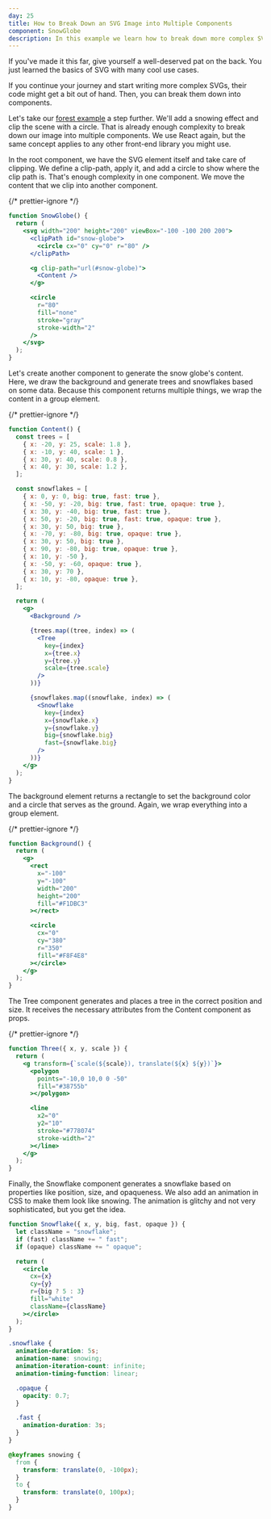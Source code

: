 ```yaml
---
day: 25
title: How to Break Down an SVG Image into Multiple Components
component: SnowGlobe
description: In this example we learn how to break down more complex SVG images into multiple components.
---
```



If you've made it this far, give yourself a well-deserved pat on the back. You just learned the basics of SVG with many cool use cases.

If you continue your journey and start writing more complex SVGs, their code might get a bit out of hand. Then, you can break them down into components.

Let's take our [forest example](/svg/forest) a step further. We'll add a snowing effect and clip the scene with a circle. That is already enough complexity to break down our image into multiple components. We use React again, but the same concept applies to any other front-end library you might use.

In the root component, we have the SVG element itself and take care of clipping. We define a clip-path, apply it, and add a circle to show where the clip path is. That's enough complexity in one component. We move the content that we clip into another component.

<Final>

{/* prettier-ignore */}
```jsx
function SnowGlobe() {
  return (
    <svg width="200" height="200" viewBox="-100 -100 200 200">
      <clipPath id="snow-globe">
        <circle cx="0" cy="0" r="80" />
      </clipPath>

      <g clip-path="url(#snow-globe)">
        <Content />
      </g>

      <circle
        r="80"
        fill="none"
        stroke="gray"
        stroke-width="2"
      />
    </svg>
  );
}
```

Let's create another component to generate the snow globe's content. Here, we draw the background and generate trees and snowflakes based on some data. Because this component returns multiple things, we wrap the content in a group element.

{/* prettier-ignore */}
```jsx
function Content() {
  const trees = [
    { x: -20, y: 25, scale: 1.8 },
    { x: -10, y: 40, scale: 1 },
    { x: 30, y: 40, scale: 0.8 },
    { x: 40, y: 30, scale: 1.2 },
  ];

  const snowflakes = [
    { x: 0, y: 0, big: true, fast: true },
    { x: -50, y: -20, big: true, fast: true, opaque: true },
    { x: 30, y: -40, big: true, fast: true },
    { x: 50, y: -20, big: true, fast: true, opaque: true },
    { x: 30, y: 50, big: true },
    { x: -70, y: -80, big: true, opaque: true },
    { x: 30, y: 50, big: true },
    { x: 90, y: -80, big: true, opaque: true },
    { x: 10, y: -50 },
    { x: -50, y: -60, opaque: true },
    { x: 30, y: 70 },
    { x: 10, y: -80, opaque: true },
  ];

  return (
    <g>
      <Background />

      {trees.map((tree, index) => (
        <Tree
          key={index}
          x={tree.x}
          y={tree.y}
          scale={tree.scale}
        />
      ))}

      {snowflakes.map((snowflake, index) => (
        <Snowflake
          key={index}
          x={snowflake.x}
          y={snowflake.y}
          big={snowflake.big}
          fast={snowflake.big}
        />
      ))}
    </g>
  );
}
```

The background element returns a rectangle to set the background color and a circle that serves as the ground. Again, we wrap everything into a group element.

{/* prettier-ignore */}
```jsx
function Background() {
  return (
    <g>
      <rect
        x="-100"
        y="-100"
        width="200"
        height="200"
        fill="#F1DBC3"
      ></rect>

      <circle
        cx="0"
        cy="380"
        r="350"
        fill="#F8F4E8"
      ></circle>
    </g>
  );
}
```

The Tree component generates and places a tree in the correct position and size. It receives the necessary attributes from the Content component as props.

{/* prettier-ignore */}
```jsx
function Three({ x, y, scale }) {
  return (
    <g transform={`scale(${scale}), translate(${x} ${y})`}>
      <polygon
        points="-10,0 10,0 0 -50"
        fill="#38755b"
      ></polygon>

      <line
        x2="0"
        y2="10"
        stroke="#778074"
        stroke-width="2"
      ></line>
    </g>
  );
}
```

Finally, the Snowflake component generates a snowflake based on properties like position, size, and opaqueness. We also add an animation in CSS to make them look like snowing. The animation is glitchy and not very sophisticated, but you get the idea.

```jsx
function Snowflake({ x, y, big, fast, opaque }) {
  let className = "snowflake";
  if (fast) className += " fast";
  if (opaque) className += " opaque";

  return (
    <circle
      cx={x}
      cy={y}
      r={big ? 5 : 3}
      fill="white"
      className={className}
    ></circle>
  );
}
```

```css
.snowflake {
  animation-duration: 5s;
  animation-name: snowing;
  animation-iteration-count: infinite;
  animation-timing-function: linear;

  .opaque {
    opacity: 0.7;
  }

  .fast {
    animation-duration: 3s;
  }
}

@keyframes snowing {
  from {
    transform: translate(0, -100px);
  }
  to {
    transform: translate(0, 100px);
  }
}
```

</Final>
